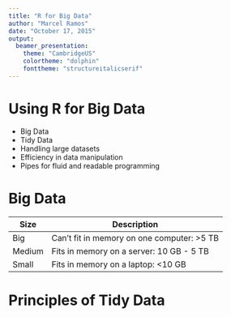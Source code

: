 ```yaml
---
title: "R for Big Data"
author: "Marcel Ramos"
date: "October 17, 2015"
output: 
  beamer_presentation:
    theme: "CambridgeUS"
    colortheme: "dolphin"
    fonttheme: "structureitalicserif"
---
```


Using R for Big Data
==============================================
* Big Data 
* Tidy Data
* Handling large datasets
* Efficiency in data manipulation
* Pipes for fluid and readable programming

Big Data\footnote{\tiny{Slide adapted from Hadley Wickham}}
==============================================
Size   | Description
------ | -------
Big    | Can't fit in memory on one computer: >5 TB
Medium | Fits in memory on a server: 10 GB - 5 TB
Small  | Fits in memory on a laptop: <10 GB

\begin{block}{Note:}
R is great at small!
\end{block}

Principles of Tidy Data
==============================================
